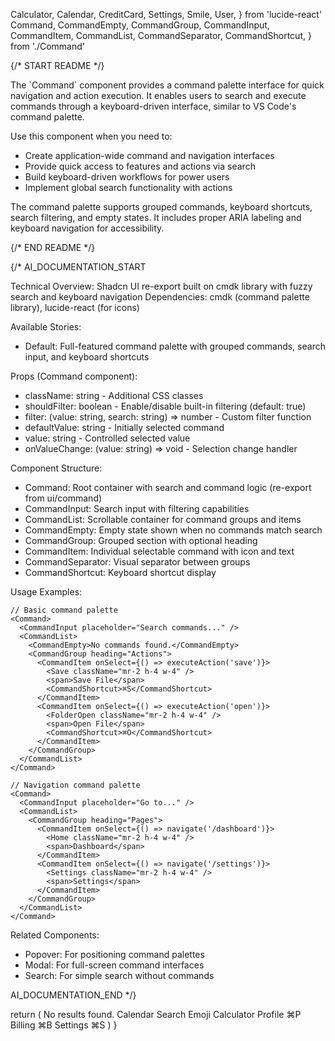   Calculator,
  Calendar,
  CreditCard,
  Settings,
  Smile,
  User,
} from 'lucide-react'
  Command,
  CommandEmpty,
  CommandGroup,
  CommandInput,
  CommandItem,
  CommandList,
  CommandSeparator,
  CommandShortcut,
} from './Command'

{/* START README */}
<div className="prose prose-sm max-w-none">
The `Command` component provides a command palette interface for quick navigation and action execution. It enables users to search and execute commands through a keyboard-driven interface, similar to VS Code's command palette.

Use this component when you need to:

- Create application-wide command and navigation interfaces
- Provide quick access to features and actions via search
- Build keyboard-driven workflows for power users
- Implement global search functionality with actions

The command palette supports grouped commands, keyboard shortcuts, search filtering, and empty states. It includes proper ARIA labeling and keyboard navigation for accessibility.
</div>
{/* END README */}

{/*
AI_DOCUMENTATION_START

Technical Overview: Shadcn UI re-export built on cmdk library with fuzzy search and keyboard navigation
Dependencies: cmdk (command palette library), lucide-react (for icons)

Available Stories:

- Default: Full-featured command palette with grouped commands, search input, and keyboard shortcuts

Props (Command component):

- className: string - Additional CSS classes
- shouldFilter: boolean - Enable/disable built-in filtering (default: true)
- filter: (value: string, search: string) => number - Custom filter function
- defaultValue: string - Initially selected command
- value: string - Controlled selected value
- onValueChange: (value: string) => void - Selection change handler

Component Structure:

- Command: Root container with search and command logic (re-export from ui/command)
- CommandInput: Search input with filtering capabilities
- CommandList: Scrollable container for command groups and items
- CommandEmpty: Empty state shown when no commands match search
- CommandGroup: Grouped section with optional heading
- CommandItem: Individual selectable command with icon and text
- CommandSeparator: Visual separator between groups
- CommandShortcut: Keyboard shortcut display

Usage Examples:

```tsx
// Basic command palette
<Command>
  <CommandInput placeholder="Search commands..." />
  <CommandList>
    <CommandEmpty>No commands found.</CommandEmpty>
    <CommandGroup heading="Actions">
      <CommandItem onSelect={() => executeAction('save')}>
        <Save className="mr-2 h-4 w-4" />
        <span>Save File</span>
        <CommandShortcut>⌘S</CommandShortcut>
      </CommandItem>
      <CommandItem onSelect={() => executeAction('open')}>
        <FolderOpen className="mr-2 h-4 w-4" />
        <span>Open File</span>
        <CommandShortcut>⌘O</CommandShortcut>
      </CommandItem>
    </CommandGroup>
  </CommandList>
</Command>

// Navigation command palette
<Command>
  <CommandInput placeholder="Go to..." />
  <CommandList>
    <CommandGroup heading="Pages">
      <CommandItem onSelect={() => navigate('/dashboard')}>
        <Home className="mr-2 h-4 w-4" />
        <span>Dashboard</span>
      </CommandItem>
      <CommandItem onSelect={() => navigate('/settings')}>
        <Settings className="mr-2 h-4 w-4" />
        <span>Settings</span>
      </CommandItem>
    </CommandGroup>
  </CommandList>
</Command>
```

Related Components:

- Popover: For positioning command palettes
- Modal: For full-screen command interfaces
- Search: For simple search without commands

AI_DOCUMENTATION_END
*/}

  return (
    <Command className="rounded-lg border shadow-md md:min-w-[450px]">
      <CommandInput placeholder="Type a command or search..." />
      <CommandList>
        <CommandEmpty>No results found.</CommandEmpty>
        <CommandGroup heading="Suggestions">
          <CommandItem>
            <Calendar />
            <span>Calendar</span>
          </CommandItem>
          <CommandItem>
            <Smile />
            <span>Search Emoji</span>
          </CommandItem>
          <CommandItem disabled>
            <Calculator />
            <span>Calculator</span>
          </CommandItem>
        </CommandGroup>
        <CommandSeparator />
        <CommandGroup heading="Settings">
          <CommandItem>
            <User />
            <span>Profile</span>
            <CommandShortcut>⌘P</CommandShortcut>
          </CommandItem>
          <CommandItem>
            <CreditCard />
            <span>Billing</span>
            <CommandShortcut>⌘B</CommandShortcut>
          </CommandItem>
          <CommandItem>
            <Settings />
            <span>Settings</span>
            <CommandShortcut>⌘S</CommandShortcut>
          </CommandItem>
        </CommandGroup>
      </CommandList>
    </Command>
  )
}

